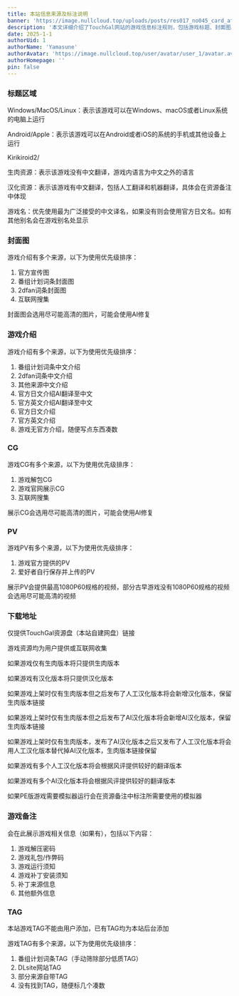 ```yaml
---
title: 本站信息来源及标注说明
banner: 'https://image.nullcloud.top/uploads/posts/res017_no045_card_after_training.avif'
description: '本文详细介绍了TouchGal网站的游戏信息标注规则，包括游戏标题、封面图、介绍、CG、PV、下载地址和TAG的来源与优先级。标签标注游戏平台（PC/PE）、语言（生肉/汉化/中文）及名称；封面图和介绍优先使用官方或权威来源；CG和PV选用高清资源；下载地址仅提供自建网盘链接，优先提供汉化版本；TAG来源于番组计划、DLsite等。文章还说明了游戏备注和TAG的添加规则，确保信息准确性和用户体验。'
date: 2025-1-1
authorUid: 1
authorName: 'Yamasune'
authorAvatar: 'https://image.nullcloud.top/user/avatar/user_1/avatar.avif'
authorHomepage: ''
pin: false
---
```


### 标题区域

Windows/MacOS/Linux：表示该游戏可以在Windows、macOS或者Linux系统的电脑上运行

Android/Apple：表示该游戏可以在Android或者iOS的系统的手机或其他设备上运行

Kirikiroid2/

生肉资源：表示该游戏没有中文翻译，游戏内语言为中文之外的语言

汉化资源：表示该游戏有中文翻译，包括人工翻译和机器翻译，具体会在资源备注中体现

游戏名：优先使用最为广泛接受的中文译名，如果没有则会使用官方日文名。如有其他别名会在游戏别名处显示

### 封面图

游戏介绍有多个来源，以下为使用优先级排序：

1.  官方宣传图
2.  番组计划词条封面图
3.  2dfan词条封面图
4.  互联网搜集

封面图会选用尽可能高清的图片，可能会使用AI修复

###  游戏介绍

游戏介绍有多个来源，以下为使用优先级排序：

1.  番组计划词条中文介绍
2.  2dfan词条中文介绍
3.  其他来源中文介绍
4.  官方日文介绍AI翻译至中文
5.  官方英文介绍AI翻译至中文
6.  官方日文介绍
7.  官方英文介绍
8.  游戏无官方介绍，随便写点东西凑数

### CG

游戏CG有多个来源，以下为使用优先级排序：

1.  游戏解包CG
2.  游戏官网展示CG
3.  互联网搜集

展示CG会选用尽可能高清的图片，可能会使用AI修复

### PV

游戏PV有多个来源，以下为使用优先级排序：

1.  游戏官方提供的PV
2.  爱好者自行保存并上传的PV

展示PV会提供最高1080P60规格的视频，部分古早游戏没有1080P60规格的视频会选用尽可能高清的视频

### 下载地址

仅提供TouchGal资源盘（本站自建网盘）链接

游戏资源均为用户提供或互联网收集

如果游戏仅有生肉版本将只提供生肉版本

如果游戏有汉化版本将只提供汉化版本

如果游戏上架时仅有生肉版本但之后发布了人工汉化版本将会新增汉化版本，保留生肉版本链接

如果游戏上架时仅有生肉版本但之后发布了AI汉化版本将会新增AI汉化版本，保留生肉版本链接

如果游戏上架时仅有生肉版本，发布了AI汉化版本之后又发布了人工汉化版本将会用人工汉化版本替代掉AI汉化版本，生肉版本链接保留

如果游戏有多个人工汉化版本将会根据风评提供较好的翻译版本

如果游戏有多个AI汉化版本将会根据风评提供较好的翻译版本

如果PE版游戏需要模拟器运行会在资源备注中标注所需要使用的模拟器

### 游戏备注

会在此展示游戏相关信息（如果有），包括以下内容：

1.  游戏解压密码
2.  游戏礼包/作弊码
3.  游戏运行须知
4.  游戏补丁安装须知
5.  补丁来源信息
6.  其他额外信息

### TAG

本站游戏TAG不能由用户添加，已有TAG均为本站后台添加

游戏TAG有多个来源，以下为使用优先级排序：

1.  番组计划词条TAG（手动筛除部分低质TAG）
2.  DLsite网站TAG
3.  部分来源自带TAG
4.  没有找到TAG，随便标几个凑数
